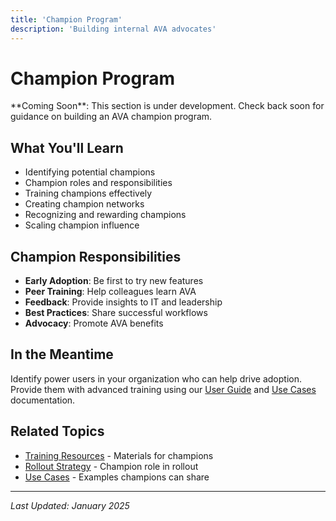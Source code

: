 ```yaml
---
title: 'Champion Program'
description: 'Building internal AVA advocates'
---
```


# Champion Program

<Info>
  **Coming Soon**: This section is under development. Check back soon for guidance on building an AVA champion program.
</Info>

## What You'll Learn

- Identifying potential champions
- Champion roles and responsibilities
- Training champions effectively
- Creating champion networks
- Recognizing and rewarding champions
- Scaling champion influence

## Champion Responsibilities

- **Early Adoption**: Be first to try new features
- **Peer Training**: Help colleagues learn AVA
- **Feedback**: Provide insights to IT and leadership
- **Best Practices**: Share successful workflows
- **Advocacy**: Promote AVA benefits

## In the Meantime

Identify power users in your organization who can help drive adoption. Provide them with advanced training using our [User Guide](/user-guide/overview) and [Use Cases](/essentials/use-cases) documentation.

## Related Topics

- [Training Resources](/adoption/training-resources) - Materials for champions
- [Rollout Strategy](/adoption/rollout-strategy) - Champion role in rollout
- [Use Cases](/essentials/use-cases) - Examples champions can share

---

*Last Updated: January 2025*
